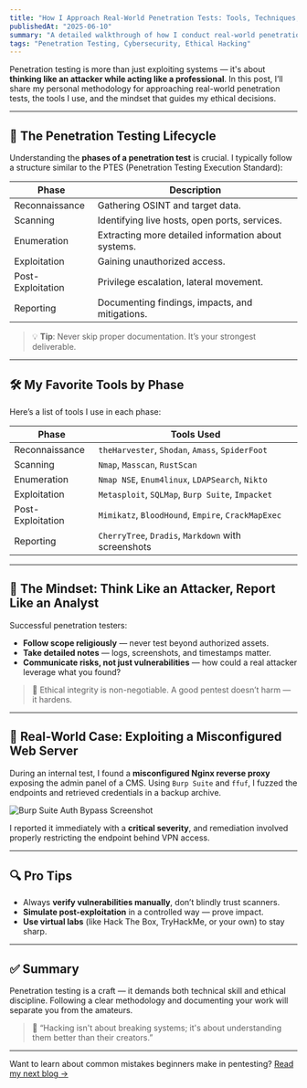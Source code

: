 ```yaml
---
title: "How I Approach Real-World Penetration Tests: Tools, Techniques, and Mindset"
publishedAt: "2025-06-10"
summary: "A detailed walkthrough of how I conduct real-world penetration tests — including tools, techniques, ethical mindset, and practical tips for professionals and students."
tags: "Penetration Testing, Cybersecurity, Ethical Hacking"
---
```


Penetration testing is more than just exploiting systems — it's about **thinking like an attacker while acting like a professional**. In this post, I’ll share my personal methodology for approaching real-world penetration tests, the tools I use, and the mindset that guides my ethical decisions.

---

## 🧭 The Penetration Testing Lifecycle

Understanding the **phases of a penetration test** is crucial. I typically follow a structure similar to the PTES (Penetration Testing Execution Standard):

| Phase            | Description |
|------------------|-------------|
| Reconnaissance   | Gathering OSINT and target data. |
| Scanning         | Identifying live hosts, open ports, services. |
| Enumeration      | Extracting more detailed information about systems. |
| Exploitation     | Gaining unauthorized access. |
| Post-Exploitation| Privilege escalation, lateral movement. |
| Reporting        | Documenting findings, impacts, and mitigations. |

> 💡 **Tip**: Never skip proper documentation. It’s your strongest deliverable.

---

## 🛠️ My Favorite Tools by Phase

Here’s a list of tools I use in each phase:

| Phase            | Tools Used |
|------------------|------------|
| Reconnaissance   | `theHarvester`, `Shodan`, `Amass`, `SpiderFoot` |
| Scanning         | `Nmap`, `Masscan`, `RustScan` |
| Enumeration      | `Nmap NSE`, `Enum4linux`, `LDAPSearch`, `Nikto` |
| Exploitation     | `Metasploit`, `SQLMap`, `Burp Suite`, `Impacket` |
| Post-Exploitation| `Mimikatz`, `BloodHound`, `Empire`, `CrackMapExec` |
| Reporting        | `CherryTree`, `Dradis`, `Markdown` with screenshots |

---

## 🧠 The Mindset: Think Like an Attacker, Report Like an Analyst

Successful penetration testers:
- **Follow scope religiously** — never test beyond authorized assets.
- **Take detailed notes** — logs, screenshots, and timestamps matter.
- **Communicate risks, not just vulnerabilities** — how could a real attacker leverage what you found?

> 📌 Ethical integrity is non-negotiable. A good pentest doesn’t harm — it hardens.

---

## 📝 Real-World Case: Exploiting a Misconfigured Web Server

During an internal test, I found a **misconfigured Nginx reverse proxy** exposing the admin panel of a CMS. Using `Burp Suite` and `ffuf`, I fuzzed the endpoints and retrieved credentials in a backup archive.

![Burp Suite Auth Bypass Screenshot](/images/burpsuite-bypass.png)

I reported it immediately with a **critical severity**, and remediation involved properly restricting the endpoint behind VPN access.

---

## 🔍 Pro Tips

- Always **verify vulnerabilities manually**, don’t blindly trust scanners.
- **Simulate post-exploitation** in a controlled way — prove impact.
- **Use virtual labs** (like Hack The Box, TryHackMe, or your own) to stay sharp.

---

## ✅ Summary

Penetration testing is a craft — it demands both technical skill and ethical discipline. Following a clear methodology and documenting your work will separate you from the amateurs.

> 🔐 “Hacking isn't about breaking systems; it's about understanding them better than their creators.”

---

Want to learn about common mistakes beginners make in pentesting? [Read my next blog →](../top-10-penetration-testing-mistakes)
